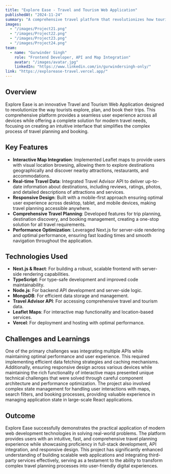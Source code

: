 ```yaml
---
title: "Explore Ease - Travel and Tourism Web Application"
publishedAt: "2024-11-24"
summary: "A comprehensive travel platform that revolutionizes how tourists explore, plan, and book their trips with seamless user experience and real-time data integration."
images:
  - "/images/Project21.png"
  - "/images/Project22.png"
  - "/images/Project23.png"
  - "/images/Project24.png"
team:
  - name: "Gurwinder Singh"
    role: "Frontend Developer, API and Map Integration"
    avatar: "/images/avatar.jpg"
    linkedIn: "https://www.linkedin.com/in/gurwindersingh-only/"
link: "https://explorease-travel.vercel.app/"
---
```


## Overview
Explore Ease is an innovative Travel and Tourism Web Application designed to revolutionize the way tourists explore, plan, and book their trips. This comprehensive platform provides a seamless user experience across all devices while offering a complete solution for modern travel needs, focusing on creating an intuitive interface that simplifies the complex process of travel planning and booking.

## Key Features
- **Interactive Map Integration**: Implemented Leaflet maps to provide users with visual location browsing, allowing them to explore destinations geographically and discover nearby attractions, restaurants, and accommodations.
- **Real-time Travel Data**: Integrated Travel Advisor API to deliver up-to-date information about destinations, including reviews, ratings, photos, and detailed descriptions of attractions and services.
- **Responsive Design**: Built with a mobile-first approach ensuring optimal user experience across desktop, tablet, and mobile devices, making travel planning accessible anywhere.
- **Comprehensive Travel Planning**: Developed features for trip planning, destination discovery, and booking management, creating a one-stop solution for all travel requirements.
- **Performance Optimization**: Leveraged Next.js for server-side rendering and optimal performance, ensuring fast loading times and smooth navigation throughout the application.

## Technologies Used
- **Next.js & React**: For building a robust, scalable frontend with server-side rendering capabilities.
- **TypeScript**: For type-safe development and improved code maintainability.
- **Node.js**: For backend API development and server-side logic.
- **MongoDB**: For efficient data storage and management.
- **Travel Advisor API**: For accessing comprehensive travel and tourism data.
- **Leaflet Maps**: For interactive map functionality and location-based services.
- **Vercel**: For deployment and hosting with optimal performance.

## Challenges and Learnings
One of the primary challenges was integrating multiple APIs while maintaining optimal performance and user experience. This required implementing efficient data fetching strategies and caching mechanisms. Additionally, ensuring responsive design across various devices while maintaining the rich functionality of interactive maps presented unique technical challenges that were solved through careful component architecture and performance optimization. The project also involved complex state management for handling user interactions with maps, search filters, and booking processes, providing valuable experience in managing application state in large-scale React applications.

## Outcome
Explore Ease successfully demonstrates the practical application of modern web development technologies in solving real-world problems. The platform provides users with an intuitive, fast, and comprehensive travel planning experience while showcasing proficiency in full-stack development, API integration, and responsive design. This project has significantly enhanced understanding of building scalable web applications and integrating third-party services effectively, serving as a testament to the ability to transform complex travel planning processes into user-friendly digital experiences.